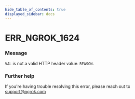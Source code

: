 ```yaml
---
hide_table_of_contents: true
displayed_sidebar: docs
---
```



# ERR_NGROK_1624

### Message

`VAL` is not a valid HTTP header value: `REASON`.

<ErrorDetails error="err_ngrok_1624" />

### Further help

If you're having trouble resolving this error, please reach out to [support@ngrok.com](mailto:support@ngrok.com?subject=Help%20with%20ERR_NGROK_1624)

